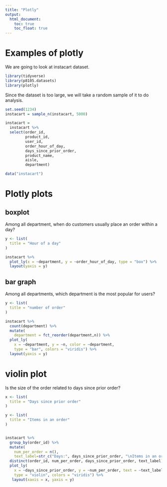 ```yaml
---
title: "Plotly"
output: 
  html_document:
    toc: true
    toc_float: true
---
```



# Examples of plotly

We are going to look at instacart dataset.

```r
library(tidyverse)
library(p8105.datasets)
library(plotly)
```

Since the dataset is too large, we will take a random sample of it to do analysis.

```r
set.seed(1234)
instacart = sample_n(instacart, 5000) 

instacart = 
  instacart %>% 
  select(order_id, 
         product_id, 
         user_id,
         order_hour_of_day, 
         days_since_prior_order,
         product_name, 
         aisle, 
         department)


```


```r
data("instacart")
```

# Plotly plots

## boxplot

Among all department, when do customers usually place an order within a day?
```r
y <- list(
  title = "Hour of a day"
)

instacart %>% 
  plot_ly(x = ~department, y = ~order_hour_of_day, type = "box") %>% 
  layout(yaxis = y)

```

## bar graph

Among all departments, which department is the most popular for users?

```r
y <- list(
  title = "number of order"
)

instacart %>% 
  count(department) %>% 
  mutate(
    department = fct_reorder(department,n)) %>% 
  plot_ly(
    x = ~department, y = ~n, color = ~department, 
    type = "bar", colors = "viridis") %>% 
  layout(yaxis = y)
```

# violin plot

Is the size of the order related to days since prior order? 
```r

x <- list(
  title = "Days since prior order"
)

y <- list(
  title = "Items in an order"
)


instacart %>% 
  group_by(order_id) %>% 
  mutate(
    num_per_order = n(),
    text_label=str_c("Days:", days_since_prior_order, "\nItems in an order:", num_per_order)) %>% 
  distinct(order_id, num_per_order, days_since_prior_order, text_label) %>% 
  plot_ly(
    x = ~days_since_prior_order, y = ~num_per_order, text = ~text_label,
    type = "violin", colors = "viridis") %>% 
   layout(xaxis = x, yaxis = y)


```

